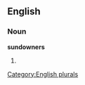==English==

===Noun===
'''sundowners'''

# {{plural of|[[sundowner]]}}

[[Category:English plurals]]